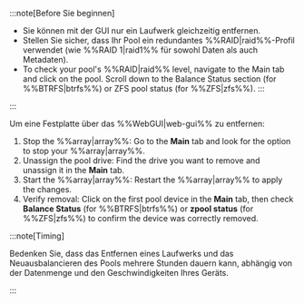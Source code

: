 :::note[Before Sie beginnen]

- Sie können mit der GUI nur ein Laufwerk gleichzeitig entfernen.
- Stellen Sie sicher, dass Ihr Pool ein redundantes %%RAID|raid%%-Profil verwendet (wie %%RAID 1|raid1%% für sowohl Daten als auch Metadaten).
- To check your pool's %%RAID|raid%% level, navigate to the Main tab and click on the pool. Scroll down to the Balance Status section (for %%BTRFS|btrfs%%) or ZFS pool status (for %%ZFS|zfs%%).
  :::

:::

Um eine Festplatte über das %%WebGUI|web-gui%% zu entfernen:

1. Stop the %%array|array%%: Go to the **Main** tab and look for the option to stop your %%array|array%%.
2. Unassign the pool drive: Find the drive you want to remove and unassign it in the **Main** tab.
3. Start the %%array|array%%: Restart the %%array|array%% to apply the changes.
4. Verify removal: Click on the first pool device in the **Main** tab, then check **Balance Status** (for %%BTRFS|btrfs%%) or **zpool status** (for %%ZFS|zfs%%) to confirm the device was correctly removed.

:::note\[Timing]

Bedenken Sie, dass das Entfernen eines Laufwerks und das Neuausbalancieren des Pools mehrere Stunden dauern kann, abhängig von der Datenmenge und den Geschwindigkeiten Ihres Geräts.

:::
